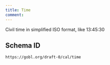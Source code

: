 ```yaml
---
title: Time
comment: 
---
```


Civil time in simplified ISO format, like 13:45:30

## Schema ID

`https://gobl.org/draft-0/cal/time`

